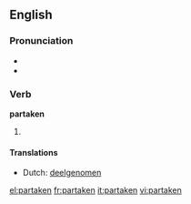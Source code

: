 ==English==

===Pronunciation===
* {{IPA|/pɑɻ'teɪkən/}}
* {{rhymes|eɪkən}}

===Verb===
'''partaken'''

# {{past participle of| to [[partake]]}}

====Translations====
* Dutch: [[deelgenomen]]

[[el:partaken]]
[[fr:partaken]]
[[it:partaken]]
[[vi:partaken]]